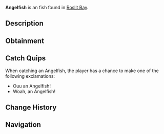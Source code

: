 {{FishInfobox
|image          = Angelfish.png
|rarity         = Unusual
|sea            = First Sea
|location       = [[Roslit Bay]]
|sublocation    = Coral Reef
|sources        = Fishing Rod, Volcanic Geode
|radar_location = 
|xp             = 60
|weather        = Clear
|time           = 
|season         = 
|bait           = Worm
|base_weight    = 2
|base_value     = 120
|weight_range   = 1.5
|base_chance    = 40
|base_resil     = 60
}}
'''Angelfish''' is an {{Rarity|Unusual}} fish found in [[Roslit Bay]].

== Description ==
{{Description|Angelfish are colorful and striking reef dwellers, known for their vibrant patterns and graceful swimming. Found in Roslit bays coral reef, they are a fun and elegant part of Roslits ecosystem.|Bestiary Entry}}

== Obtainment ==
{{Description|Found in Roslit Bays coral reef.|Bestiary Hint}}
{{Fish Availability|
Roslit Bay/Coral Reef
|top_rods      = 
Krampus's Rod\284652.6\251045.35;
Magma Rod\274000.42\241650.81;
Leviathan's Fang Rod\253662.81\171435.72;
Plastic Rod\250527\220943.16;
Free Spirit Rod\243766.91\155594.98;
Flimsy Rod\202196.66\270389.79;
Buddy Bond Rod\186105.77\225840.8;
Fast Rod\231571.92\259413.45;
Fischer's Rod\207285.1\232206.68;
Training Rod\185367.1\200498.68;
Trident Rod\238986.27\131516.15;
No-Life Rod\211432.26\176115.36;
Ethereal Prism Rod\207153.24\191384.28;
Astralhook Rod\206834.03\213052.02;
Seraphic Rod\206142.58\174270.53;
Challenger's Rod\202535.51\173020.75;
Rod Of The Forgotten Fang\197416.3\159050.7;
Blazebringer Rod\191549.66\158093.87;
Rod Of The Exalted One\186110.9\135653.66;
Rod Of The Depths\182207.02\144375.84;
Zeus Rod\180929.64\148335.2;
Verdant Shear Rod\180290.74\148777.11;
Depthseeker Rod\170677.63\135942.31;
Avalanche Rod\168135.93\121817.12;
Volcanic Rod\167308.68\112576.02;
Steady Rod\86067.4\52451.67
|recommended   = Trident Rod
}}

== Catch Quips ==
When catching an Angelfish, the player has a chance to make one of the following exclamations:
* Ouu an Angelfish!
* Woah, an Angelfish!

== Change History ==
{{Change History|{{subst:Current Version}}}}

== Navigation ==
{{Fish Navbox|Roslit Bay}}